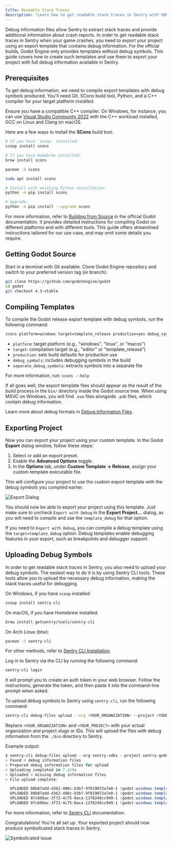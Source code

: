```yaml
---
title: Readable Stack Traces
description: "Learn how to get readable stack traces in Sentry with SDK for Godot Engine."
---
```


Debug information files allow Sentry to extract stack traces and provide additional information about crash reports. In order to get readable stack traces in Sentry when your game crashes, you need to export your project using an export template that contains debug information. For the official builds, Godot Engine only provides templates without debug symbols. This guide covers how to create such templates and use them to export your project with full debug information available in Sentry.

## Prerequisites

To get debug information, we need to compile export templates with debug symbols produced. You'll need Git, SCons build tool, Python, and a C++ compiler for your target platform installed.

Ensure you have a compatible C++ compiler. On Windows, for instance, you can use [Visual Studio Community 2022](https://visualstudio.microsoft.com/) with the C++ workload installed, GCC on Linux and Clang on macOS.

Here are a few ways to install the **SCons** build tool:

```PowerShell {tabTitle:Windows}
# If you have `scoop` installed:
scoop install scons
```

```bash {tabTitle:macOS}
# If you have Homebrew installed:
brew install scons
```

```bash {tabTitle:Arch Linux}
pacman -S scons
```

```bash {tabTitle:Ubuntu/Debian}
sudo apt install scons
```

```bash {tabTitle:Using Python}
# Install with existing Python installation:
python -m pip install scons

# Upgrade:
python -m pip install --upgrade scons
```

<Alert>

For more information, refer to [Building from Source](https://docs.godotengine.org/en/stable/contributing/development/compiling/index.html) in the official Godot documentation. It provides detailed instructions for compiling Godot on different platforms and with different tools. This guide offers streamlined instructions tailored for our use case, and may omit some details you require.

</Alert>

## Getting Godot Source

Start in a terminal with Git available. Clone Godot Engine repository and switch to your preferred version tag (or branch):
```bash
git clone https://github.com/godotengine/godot
cd godot
git checkout 4.3-stable
```

## Compiling Templates

To compile the Godot release export template with debug symbols, run the following command:

```bash
scons platform=windows target=template_release production=yes debug_symbols=yes separate_debug_symbols=yes
```

<Expandable title="Options explained">

- `platform`: target platform (e.g., "windows", "linux", or "macos")
- `target`: compilation target (e.g., "editor" or "template_release")
- `production`: sets build defaults for production use
- `debug_symbols`: includes debugging symbols in the build
- `separate_debug_symbols`: extracts symbols into a separate file

For more information, run: `scons --help`

</Expandable>

If all goes well, the export template files should appear as the result of the build process in the `bin/` directory inside the Godot source tree. When using MSVC on Windows, you will find `.exe` files alongside `.pdb` files, which contain debug information.

<Alert>

Learn more about debug formats in [Debug Information Files](/platforms/native/data-management/debug-files/).

</Alert>

## Exporting Project

Now you can export your project using your custom template. In the Godot **Export** dialog window, follow these steps:

1. Select or add an export preset.
2. Enable the **Advanced Options** toggle.
3. In the **Options** tab, under **Custom Template -> Release**, assign your custom template executable file.

This will configure your project to use the custom export template with the debug symbols you compiled earlier.

![Export Dialog](./imgs/godot_export_dialog.png)

You should now be able to export your project using this template. Just make sure to uncheck `Export with Debug` in the **Export Project...** dialog, as you will need to compile and use the `template_debug` for that option.

<Alert>

If you need to `Export with Debug`, you can compile a debug template using the `target=template_debug` option. Debug templates enable debugging features in your export, such as breakpoints and debugger support.

</Alert>

## Uploading Debug Symbols

In order to get readable stack traces in Sentry, you also need to upload your debug symbols. The easiest way to do it is by using Sentry CLI tools. These tools allow you to upload the necessary debug information, making the stack traces useful for debugging.

<Expandable title="Installing Sentry CLI">

On Windows, if you have `scoop` installed:
```PowerShell
scoop install sentry-cli
```

On macOS, if you have Homebrew installed:
```bash
brew install getsentry/tools/sentry-cli
```

On Arch Linux (btw):
```bash
pacman -S sentry-cli
```

For other methods, refer to [Sentry CLI Installation](/cli/installation/).

</Expandable>

Log in to Sentry via the CLI by running the following command:

```bash
sentry-cli login
```

It will prompt you to create an auth token in your web browser. Follow the instructions, generate the token, and then paste it into the command-line prompt when asked.

To upload debug symbols to Sentry using `sentry-cli`, run the following command:

```bash
sentry-cli debug-files upload --org <YOUR_ORGANIZATION> --project <YOUR_PROJECT> ./bin
```

Replace `<YOUR_ORGANIZATION>` and `<YOUR_PROJECT>` with your actual organization and project slugs or IDs. This will upload the files with debug information from the `./bin` directory to Sentry.

Example output:

```PowerShell
$ sentry-cli debug-files upload --org sentry-sdks --project sentry-godot ./bin
> Found 4 debug information files
> Prepared debug information files for upload
> Uploading completed in 7.429s
> Uploaded 4 missing debug information files
> File upload complete:

  UPLOADED 88b87add-d362-406c-b3b7-9f019072a7e0-1 (godot.windows.template_release.x86_64.console.exe; x86_64 executable)
  UPLOADED 88b87add-d362-406c-b3b7-9f019072a7e0-1 (godot.windows.template_release.x86_64.console.pdb; x86_64 debug companion)
  UPLOADED 07c660ac-3f72-4c75-8aca-1378240cc949-1 (godot.windows.template_release.x86_64.pdb; x86_64 debug companion)
  UPLOADED 07c660ac-3f72-4c75-8aca-1378240cc949-1 (godot.windows.template_release.x86_64.exe; x86_64 executable)
```

<Alert>

For more information, refer to [Sentry CLI](/cli/) documentation.

</Alert>

Congratulations! You're all set up. Your exported project should now produce symbolicated stack traces in Sentry.

![Symbolicated Issue](./imgs/symbolicated_issue.png)
